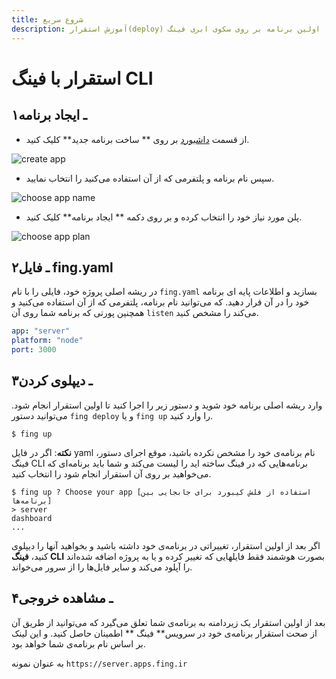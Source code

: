 ```yaml
---
title: شروع سریع
description: آموزش استقرار(deploy) اولین برنامه بر روی سکوی ابری فینگ
---
```



# استقرار با فینگ CLI

## ۱ـ ایجاد برنامه

- از قسمت ‌[داشبورد](https://dashboard.fing.ir) بر روی ** ساخت برنامه جدید** کلیک کنید.

![create app](/images/cli-create-app.jpg)

- سپس نام برنامه و پلتفرمی که از آن استفاده می‌کنید را انتخاب نمایید.

![choose app name](/images/cli-choose-appname.jpg)

- پلن مورد نیاز خود را انتخاب کرده و بر روی دکمه ** ایجاد برنامه** کلیک کنید.

![choose app plan](/images/cli-choose-plan.jpg)

## ۲ـ فایل fing.yaml

در ریشه اصلی پروژه خود، فایلی را با نام `fing.yaml` بسازید و اطلاعات پایه ای برنامه خود را در آن قرار دهید. که می‌توانید نام برنامه، پلتفرمی که از آن استفاده می‌کنید و همچنین پورتی که برنامه شما روی آن `listen` می‌کند را مشخص کنید.

```yaml
app: "server"
platform: "node"
port: 3000
```

## ۳ـ دیپلوی کردن

وارد ریشه اصلی برنامه خود شوید و دستور زیر را اجرا کنید تا اولین استقرار انجام شود.
می‌توانید دستور `fing deploy` و یا   `fing up` را وارد کنید.

```
$ fing up
```

<Notice variant="info">
  <strong>نکته</strong>: اگر در فایل yaml نام برنامه‌ی خود را مشخص نکرده باشید،
  موقع اجرای دستور، فینگ CLI برنامه‌هایی که در فینگ ساخته اید را لیست می‌کند و
  شما باید برنامه‌ای که می‌خواهید بر روی آن استقرار انجام شود را انتخاب کنید.
</Notice>

```
$ fing up ? Choose your app [استفاده از فلش کیبورد برای جابجایی بین برنامه‌ها]
> server
dashboard
...
```

<Notice variant="info">
  اگر بعد از اولین استقرار، تغییراتی در برنامه‌ی خود داشته باشید و بخواهید آنها
  را دیپلوی کنید، <strong>فینگ CLI</strong> بصورت هوشمند فقط فایلهایی که تغییر
  کرده و یا به پروژه اضافه شده‌اند را آپلود می‌کند و سایر فایل‌ها را از سرور
  می‌خواند.
</Notice>

## ۴ـ مشاهده خروجی

بعد از اولین استقرار یک زیردامنه به برنامه‌ی شما تعلق می‌گیرد که می‌توانید از طریق آن از صحت استقرار برنامه‌ی خود در سرویس** فینگ ** اطمینان حاصل کنید. و این لینک بر اساس نام برنامه‌ی شما خواهد بود.

به عنوان نمونه
`https://server.apps.fing.ir`
